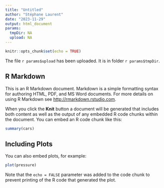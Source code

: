 ```yaml
---
title: "Untitled"
author: "Stéphane Laurent"
date: "2023-11-29"
output: html_document
params:
  tmpDir: NA
  upload: NA
---
```


```r
knitr::opts_chunk$set(echo = TRUE)
```

The file `r params$upload` has been uploaded.
It is in folder `r params$tmpDir`.

## R Markdown

This is an R Markdown document. Markdown is a simple formatting syntax for authoring HTML, PDF, and MS Word documents. For more details on using R Markdown see <http://rmarkdown.rstudio.com>.

When you click the **Knit** button a document will be generated that includes both content as well as the output of any embedded R code chunks within the document. You can embed an R code chunk like this:

```r
summary(cars)
```

## Including Plots

You can also embed plots, for example:

```r
plot(pressure)
```

Note that the `echo = FALSE` parameter was added to the code chunk to prevent printing of the R code that generated the plot.
